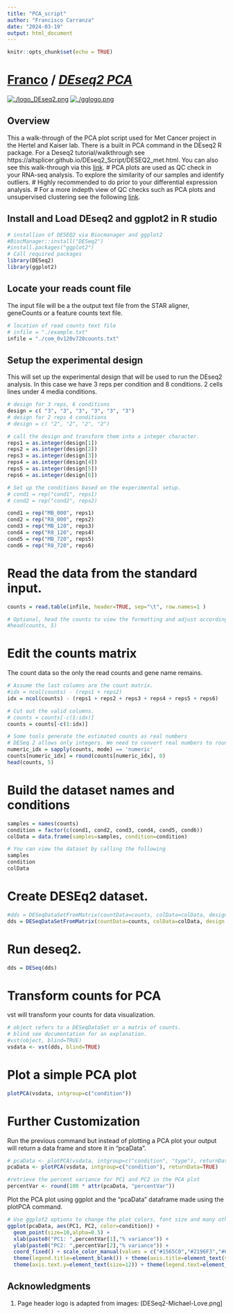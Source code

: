 ```yaml
---
title: "PCA_script"
author: "Francisco Carranza"
date: "2024-03-19"
output: html_document
---
```


```r
knitr::opts_chunk$set(echo = TRUE)
```
# [Franco](https://github.com/altsplicer) / [***DEseq2 PCA***](https://altsplicer.github.io/PCA_script/PCA_RMD.html)


[![./logo_DEseq2.png](./logo_DEseq2.png)](#nolink)
[![./gglogo.png](./gglogo.png)](#nolink)

## Overview
This a walk-through of the PCA plot script used for Met Cancer project in the Hertel and Kaiser lab. There is a built in PCA command in the DEseq2 R package. For a Deseq2 tutorial/walkthrough see https://altsplicer.github.io/DEseq2_Script/DESEQ2_met.html. You can also see this walk-through via this [link](https://altsplicer.github.io/PCA_script/PCA_RMD.html).
# PCA plots are used as QC check in your RNA-seq analysis. To explore the similarity of our samples and identify outliers.
# Highly recommended to do prior to your differential expression analysis.
# For a more indepth view of QC checks such as PCA plots and unsupervised clustering see the following [link](https://hbctraining.github.io/DGE_workshop/lessons/03_DGE_QC_analysis.html).

## Install and Load DEseq2 and ggplot2 in R studio
```r
# installion of DESEQ2 via Biocmanager and ggplot2
#BiocManager::install("DESeq2")
#install.packages("ggplot2")
# Call required packages
library(DESeq2)
library(ggplot2)
```
## Locate your reads count file
The input file will be a the output text file from the STAR aligner, geneCounts or a feature counts text file.
```r
# location of read counts text file
# infile = "./example.txt"
infile = "./com_0v120v720counts.txt"
```
## Setup the experimental design

This will set up the experimental design that will be used to run the DEseq2 analysis. In this case we have 3 reps per condition and 8 conditions. 2 cells lines under 4 media conditions.
```r
# design for 3 reps, 6 conditions
design = c( "3", "3", "3", "3", "3", "3")
# design for 2 reps 4 conditions
# design = c( "2", "2", "2", "2")

# call the design and transform them into a integer character.
reps1 = as.integer(design[1])
reps2 = as.integer(design[2])
reps3 = as.integer(design[3])
reps4 = as.integer(design[4])
reps5 = as.integer(design[5])
reps6 = as.integer(design[6])

# Set up the conditions based on the experimental setup.
# cond1 = rep("cond1", reps1)
# cond2 = rep("cond2", reps2)

cond1 = rep("MB_000", reps1)
cond2 = rep("R8_000", reps2)
cond3 = rep("MB_120", reps3)
cond4 = rep("R8_120", reps4)
cond5 = rep("MB_720", reps5)
cond6 = rep("R8_720", reps6)
```
# Read the data from the standard input.
```r
counts = read.table(infile, header=TRUE, sep="\t", row.names=1 )

# Optional, head the counts to view the formatting and adjust accordingly
#head(counts, 5)
```
# Edit the counts matrix
The count data so the only the read counts and gene name remains.
```r
# Assume the last columns are the count matrix.
#idx = ncol(counts) - (reps1 + reps2)
idx = ncol(counts) - (reps1 + reps2 + reps3 + reps4 + reps5 + reps6)

# Cut out the valid columns.
# counts = counts[-c(1:idx)]
counts = counts[-c(1:idx)]

# Some tools generate the estimated counts as real numbers
# DESeq 2 allows only integers. We need to convert real numbers to rounded integers.
numeric_idx = sapply(counts, mode) == 'numeric'
counts[numeric_idx] = round(counts[numeric_idx], 0)
head(counts, 5)
```

# Build the dataset names and conditions
```r
samples = names(counts)
condition = factor(c(cond1, cond2, cond3, cond4, cond5, cond6))
colData = data.frame(samples=samples, condition=condition)

# You can view the dataset by calling the following
samples
condition
colData
```

# Create DESEq2 dataset.
```r
#dds = DESeqDataSetFromMatrix(countData=counts, colData=colData, design = ~condition)
dds = DESeqDataSetFromMatrix(countData=counts, colData=colData, design = ~condition)
```
# Run deseq2.
```r
dds = DESeq(dds)
```

# Transform counts for PCA
vst will transform your counts for data visualization.
```r
# object refers to a DESeqDataSet or a matrix of counts.
# blind see documentation for an explanation.
#vst(object, blind=TRUE)
vsdata <- vst(dds, blind=TRUE) 
```

# Plot a simple PCA plot
```r
plotPCA(vsdata, intgroup=c("condition"))
```
# Further Customization

Run the previous command but instead of plotting a PCA plot your output will return a data frame and store it in "pcaData".
```r
# pcaData <- plotPCA(vsdata, intgroup=c("condition", "type"), returnData=TRUE)
pcaData <- plotPCA(vsdata, intgroup=c("condition"), returnData=TRUE)

#retrieve the percent variance for PC1 and PC2 in the PCA plot
percentVar <- round(100 * attr(pcaData, "percentVar"))
```

Plot the PCA plot using ggplot and the "pcaData" dataframe made using the plotPCA command. 
```r
# Use ggplot2 options to change the plot colors, font size and many other plot options.
ggplot(pcaData, aes(PC1, PC2, color=condition)) +
  geom_point(size=10,alpha=0.5) +
  xlab(paste0("PC1: ",percentVar[1],"% variance")) +
  ylab(paste0("PC2: ",percentVar[2],"% variance")) + 
  coord_fixed() + scale_color_manual(values = c("#1565C0","#2196F3","#64B5F6","#641E16","#C0392B","#E6B0AA")) + 
  theme(legend.title=element_blank()) + theme(axis.title=element_text(size=14,face="bold")) + theme(axis.text.x=element_text(size=12))+ 
  theme(axis.text.y=element_text(size=12)) + theme(legend.text=element_text(size=10))
``` 


## Acknowledgments

1. Page header logo is adapted from images: [DESeq2-Michael-Love.png] 